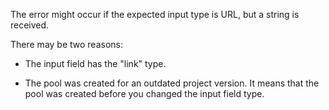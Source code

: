 <Cut title="Why do I see a syntax error when I upload a task where a Toloker has to view an image and write feedback?">

The error might occur if the expected input type is URL, but a string is received.

There may be two reasons:

- The input field has the "link" type.

- The pool was created for an outdated project version. It means that the pool was created before you changed the input field type.

</Cut>